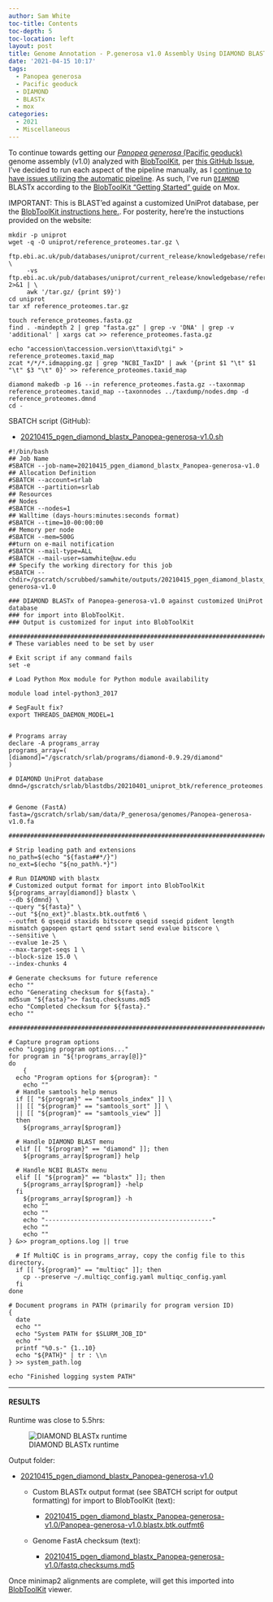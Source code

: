 ```yaml
---
author: Sam White
toc-title: Contents
toc-depth: 5
toc-location: left
layout: post
title: Genome Annotation - P.generosa v1.0 Assembly Using DIAMOND BLASTx for BlobToolKit on Mox
date: '2021-04-15 10:17'
tags: 
  - Panopea generosa
  - Pacific geoduck
  - DIAMOND
  - BLASTx
  - mox
categories: 
  - 2021
  - Miscellaneous
---
```

To continue towards getting our [_Panopea generosa_ (Pacific geoduck)](http://en.wikipedia.org/wiki/Geoduck) genome assembly (v1.0) analyzed with [BlobToolKit](https://blobtoolkit.genomehubs.org/), per [this GitHub Issue](https://github.com/RobertsLab/resources/issues/1118), I've decided to run each aspect of the pipeline manually, as I [continue to have issues utilizing the automatic pipeline](https://github.com/blobtoolkit/insdc-pipeline/issues/9). As such, I've run [`DIAMOND`](https://github.com/bbuchfink/diamond) BLASTx according to the [BlobToolKit "Getting Started" guide](https://blobtoolkit.genomehubs.org/blobtools2/blobtools2-tutorials/getting-started-with-blobtools2/) on Mox.

IMPORTANT: This is BLAST'ed against a customized UniProt database, per the [BlobToolKit instructions here.](https://blobtoolkit.genomehubs.org/install/). For posterity, here're the instuctions provided on the website:

```shell
mkdir -p uniprot
wget -q -O uniprot/reference_proteomes.tar.gz \
 ftp.ebi.ac.uk/pub/databases/uniprot/current_release/knowledgebase/reference_proteomes/$(curl \
     -vs ftp.ebi.ac.uk/pub/databases/uniprot/current_release/knowledgebase/reference_proteomes/ 2>&1 | \
     awk '/tar.gz/ {print $9}')
cd uniprot
tar xf reference_proteomes.tar.gz

touch reference_proteomes.fasta.gz
find . -mindepth 2 | grep "fasta.gz" | grep -v 'DNA' | grep -v 'additional' | xargs cat >> reference_proteomes.fasta.gz

echo "accession\taccession.version\ttaxid\tgi" > reference_proteomes.taxid_map
zcat */*/*.idmapping.gz | grep "NCBI_TaxID" | awk '{print $1 "\t" $1 "\t" $3 "\t" 0}' >> reference_proteomes.taxid_map

diamond makedb -p 16 --in reference_proteomes.fasta.gz --taxonmap reference_proteomes.taxid_map --taxonnodes ../taxdump/nodes.dmp -d reference_proteomes.dmnd
cd -
```

SBATCH script (GitHub):

- [20210415_pgen_diamond_blastx_Panopea-generosa-v1.0.sh](https://github.com/RobertsLab/sams-notebook/blob/master/sbatch_scripts/20210415_pgen_diamond_blastx_Panopea-generosa-v1.0.sh)

```shell
#!/bin/bash
## Job Name
#SBATCH --job-name=20210415_pgen_diamond_blastx_Panopea-generosa-v1.0
## Allocation Definition
#SBATCH --account=srlab
#SBATCH --partition=srlab
## Resources
## Nodes
#SBATCH --nodes=1
## Walltime (days-hours:minutes:seconds format)
#SBATCH --time=10-00:00:00
## Memory per node
#SBATCH --mem=500G
##turn on e-mail notification
#SBATCH --mail-type=ALL
#SBATCH --mail-user=samwhite@uw.edu
## Specify the working directory for this job
#SBATCH --chdir=/gscratch/scrubbed/samwhite/outputs/20210415_pgen_diamond_blastx_Panopea-generosa-v1.0

### DIAMOND BLASTx of Panopea-generosa-v1.0 against customized UniProt database
### for import into BlobToolKit.
### Output is customized for input into BlobToolKit

###################################################################################
# These variables need to be set by user

# Exit script if any command fails
set -e

# Load Python Mox module for Python module availability

module load intel-python3_2017

# SegFault fix?
export THREADS_DAEMON_MODEL=1


# Programs array
declare -A programs_array
programs_array=(
[diamond]="/gscratch/srlab/programs/diamond-0.9.29/diamond"
)

# DIAMOND UniProt database
dmnd=/gscratch/srlab/blastdbs/20210401_uniprot_btk/reference_proteomes.dmnd


# Genome (FastA)
fasta=/gscratch/srlab/sam/data/P_generosa/genomes/Panopea-generosa-v1.0.fa

###################################################################################

# Strip leading path and extensions
no_path=$(echo "${fasta##*/}")
no_ext=$(echo "${no_path%.*}")

# Run DIAMOND with blastx
# Customized output format for import into BlobToolKit
${programs_array[diamond]} blastx \
--db ${dmnd} \
--query "${fasta}" \
--out "${no_ext}".blastx.btk.outfmt6 \
--outfmt 6 qseqid staxids bitscore qseqid sseqid pident length mismatch gapopen qstart qend sstart send evalue bitscore \
--sensitive \
--evalue 1e-25 \
--max-target-seqs 1 \
--block-size 15.0 \
--index-chunks 4

# Generate checksums for future reference
echo ""
echo "Generating checksum for ${fasta}."
md5sum "${fasta}">> fastq.checksums.md5
echo "Completed checksum for ${fasta}."
echo ""

###################################################################################

# Capture program options
echo "Logging program options..."
for program in "${!programs_array[@]}"
do
	{
  echo "Program options for ${program}: "
	echo ""
  # Handle samtools help menus
  if [[ "${program}" == "samtools_index" ]] \
  || [[ "${program}" == "samtools_sort" ]] \
  || [[ "${program}" == "samtools_view" ]]
  then
    ${programs_array[$program]}

  # Handle DIAMOND BLAST menu
  elif [[ "${program}" == "diamond" ]]; then
    ${programs_array[$program]} help

  # Handle NCBI BLASTx menu
  elif [[ "${program}" == "blastx" ]]; then
    ${programs_array[$program]} -help
  fi
	${programs_array[$program]} -h
	echo ""
	echo ""
	echo "----------------------------------------------"
	echo ""
	echo ""
} &>> program_options.log || true

  # If MultiQC is in programs_array, copy the config file to this directory.
  if [[ "${program}" == "multiqc" ]]; then
  	cp --preserve ~/.multiqc_config.yaml multiqc_config.yaml
  fi
done

# Document programs in PATH (primarily for program version ID)
{
  date
  echo ""
  echo "System PATH for $SLURM_JOB_ID"
  echo ""
  printf "%0.s-" {1..10}
  echo "${PATH}" | tr : \\n
} >> system_path.log

echo "Finished logging system PATH"
```


---

#### RESULTS

Runtime was close to 5.5hrs:

![DIAMOND BLASTx runtime](https://github.com/RobertsLab/sams-notebook/blob/master/images/screencaps/20210415_pgen_diamond_blastx_Panopea-generosa-v1.0_runtime.png?raw=true)

Output folder:

- [20210415_pgen_diamond_blastx_Panopea-generosa-v1.0](https://gannet.fish.washington.edu/Atumefaciens/20210415_pgen_diamond_blastx_Panopea-generosa-v1.0/)

  - Custom BLASTx output format (see SBATCH script for output formatting) for import to BlobToolKit (text):

    - [20210415_pgen_diamond_blastx_Panopea-generosa-v1.0/Panopea-generosa-v1.0.blastx.btk.outfmt6](https://gannet.fish.washington.edu/Atumefaciens/20210415_pgen_diamond_blastx_Panopea-generosa-v1.0/Panopea-generosa-v1.0.blastx.btk.outfmt6)

  - Genome FastA checksum (text):

    - [20210415_pgen_diamond_blastx_Panopea-generosa-v1.0/fastq.checksums.md5](https://gannet.fish.washington.edu/Atumefaciens/20210415_pgen_diamond_blastx_Panopea-generosa-v1.0/fastq.checksums.md5)

Once minimap2 alignments are complete, will get this imported into [BlobToolKit](https://blobtoolkit.genomehubs.org/) viewer.